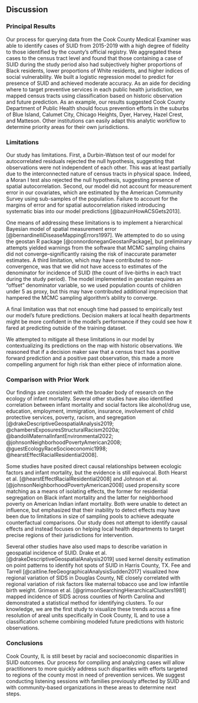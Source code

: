 ## Discussion

### Principal Results

Our process for querying data from the Cook County Medical Examiner was able to identify cases of SUID from 2015-2019 with a high degree of fidelity to those identified by the county's official registry.
We aggregated these cases to the census tract level and found that those containing a case of SUID during the study period also had subjectively higher proportions of Black residents, lower proportions of White residents, and higher indices of social vulnerability. 
We built a logistic regression model to predict for presence of SUID and achieved moderate accuracy.
As an aide for deciding where to target preventive services in each public health jurisdiction, we mapped census tracts using classification based on historic observation and future prediction.
As an example, our results suggested Cook County Department of Public Health should focus prevention efforts in the suburbs of Blue Island, Calumet City, Chicago Heights, Dyer, Harvey, Hazel Crest, and Matteson.
Other institutions can easily adapt this analytic workflow to determine priority areas for their own jurisdictions.

### Limitations

<!-- **Validity of Data Sources:**  -->
<!-- The outcomes of our analysis--count/presence of SUID cases--were derived from data records of the Cook County Medical Examiner's Office (CCMEO).  -->
<!-- It is not feasible for CCMEO to investigate every case of death in its large urban jurisdiction. -->
<!-- According to their website, "More than 16,000 deaths are reported to the [CCMEO] annually. Of these, around 5,600 are accepted for further investigation."  -->
<!-- However, we expect extremely high coverage specifically for cases of SUID since they inherently fall within the criterion for obligatory investigation of a death happening "suddenly when in apparent good condition". -->
<!-- On the other hand, CCMEO can only investigate cases for which it is aware and it is possible that there is geospatial variability in rates of reporting--leading to systemic errors in rate estimations. -->
<!-- We expect that correction of such bias would only lead to further accentuation of trends we observe within the observed data. -->

<!-- **Intended impact on individuals and society:** -->
<!-- We built this model to guide local health departments toward priority areas of the county in need of preventive services.  -->
<!-- We used variables from the SVI dataset in an effort to bake considerations of equity and justice into the model's recommendations. -->
<!-- We also chose the threshold for predicting a positive presence of SUID so that the model would slightly favor sensitivity over specificity in order to be more inclusive of regions that might potentially benefit from services. -->
<!-- Based on its historical practices when presented with areas of geographic priority (e.g. during COVID-19 vaccination campaigns), we expect our health department to use the model recommendations as a justification for directing resources toward these communities in need, and not as an excuse to add further blame to families beset by societal disadvantages. -->

Our study has limitations.
First, a Durbin-Watson test of our model for autocorrelated residuals rejected the null hypothesis, suggesting that observations were not independent of each other.
This was at least partially due to the interconnected nature of census tracts in physical space.
Indeed, a Moran I test also rejected the null hypothesis, suggesting presence of spatial autocorrelation.
Second, our model did not account for measurement error in our covariates, which are estimated by the American Community Survey using sub-samples of the population.
Failure to account for the margins of error and for spatial autocorrelation risked introducing systematic bias into our model predictions [@bazuinHowACSGets2013].

One means of addressing these limitations is to implement a hierarchical Bayesian model of spatial measurement error [@bernardinelliDiseaseMappingErrors1997].
We attempted to do so using the geostan R package [@connordoneganGeostanPackage], but preliminary attempts yielded warnings from the software that MCMC sampling chains did not converge--significantly raising the risk of inaccurate parameter estimates.
A third limitation, which may have contributed to non-convergence, was that we did not have access to estimates of the denominator for incidence of SUID (the count of live-births in each tract during the study period).
The model implemented in geostan requires an "offset" denominator variable, so we used population counts of children under 5 as proxy, but this may have contributed additional imprecision that hampered the MCMC sampling algorithm's ability to converge.

A final limitation was that not enough time had passed to empirically test our model's future predictions. 
Decision makers at local health departments might be more confident in the model's performance if they could see how it fared at predicting outside of the training dataset. 

We attempted to mitigate all these limitations in our model by contextualizing its predictions on the map with historic observations. 
We reasoned that if a decision maker saw that a census tract has a positive forward prediction and a positive past observation, this made a more compelling argument for high risk than either piece of information alone.

### Comparison with Prior Work

Our findings are consistent with the broader body of research on the ecology of infant mortality.
Several other studies have also identified correlation between infant mortality and social factors like alcohol/drug use, education, employment, immigration, insurance, involvement of child protective services, poverty, racism, and segregation [@drakeDescriptiveGeospatialAnalysis2019; @chambersExposuresStructuralRacism2020a; @bandoliMaternalInfantEnvironmental2022; @johnsonNeighborhoodPovertyAmerican2008; @guestEcologyRaceSocioeconomic1998; @hearstEffectRacialResidential2008].

Some studies have posited direct causal relationships between ecologic factors and infant mortality, but the evidence is still equivocal.
Both Hearst et al. [@hearstEffectRacialResidential2008] and Johnson et al. [@johnsonNeighborhoodPovertyAmerican2008] used propensity score matching as a means of isolating effects, the former for residential segregation on Black infant mortality and the latter for neighborhood poverty on American Indian infant mortality.
Both were unable to detect an influence, but emphasized that their inability to detect effects may have been due to limitations in size of sampling pools to achieve adequate counterfactual comparisons.
Our study does not attempt to identify causal effects and instead focuses on helping local health departments to target precise regions of their jurisdictions for intervention.

Several other studies have also used maps to describe variation in geospatial incidence of SUID.
Drake et al. [@drakeDescriptiveGeospatialAnalysis2019] used kernel density estimation on point patterns to identify hot spots of SUID in Harris County, TX.
Fee and Tarrell [@caitline.feeGeographicalAnalysisSudden2017] visualized how regional variation of SIDS in Douglas County, NE closely correlated with regional variation of risk factors like maternal tobacco use and low infantile birth weight.
Grimson et al. [@grimsonSearchingHierarchicalClusters1981] mapped incidence of SIDS across counties of North Carolina and demonstrated a statistical method for identifying clusters.
To our knowledge, we are the first study to visualize these trends across a fine resolution of areal units specifically in Cook County, IL and to use a classification scheme combining modeled future predictions with historic observations.

### Conclusions

Cook County, IL is still beset by racial and socioeconomic disparities in SUID outcomes. 
Our process for compiling and analyzing cases will allow practitioners to more quickly address such disparities with efforts targeted to regions of the county most in need of prevention services.
We suggest conducting listening sessions with families previously affected by SUID and with community-based organizations in these areas to determine next steps.
